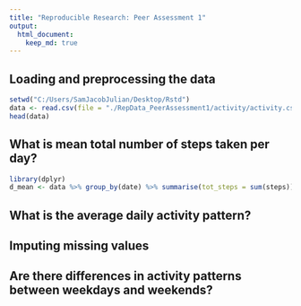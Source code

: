 ```yaml
---
title: "Reproducible Research: Peer Assessment 1"
output: 
  html_document:
    keep_md: true
---
```



## Loading and preprocessing the data
```r
setwd("C:/Users/SamJacobJulian/Desktop/Rstd")
data <- read.csv(file = "./RepData_PeerAssessment1/activity/activity.csv", header = TRUE, comment.char = "")
head(data)
```


## What is mean total number of steps taken per day?
```r
library(dplyr)
d_mean <- data %>% group_by(date) %>% summarise(tot_steps = sum(steps))
```

## What is the average daily activity pattern?



## Imputing missing values



## Are there differences in activity patterns between weekdays and weekends?
